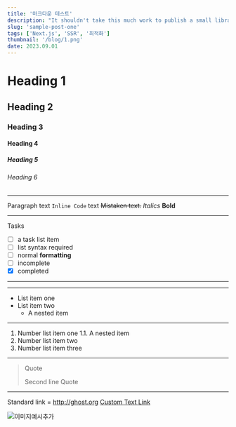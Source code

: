 ```yaml
---
title: '마크다운 테스트'
description: "It shouldn't take this much work to publish a small library"
slug: 'sample-post-one'
tags: ['Next.js', 'SSR', '최적화']
thumbnail: '/blog/1.png'
date: 2023.09.01
---
```


# Heading 1

## Heading 2

### Heading 3

#### Heading 4

##### Heading 5

###### Heading 6

---

Paragraph
text `Inline Code` text
~~Mistaken text.~~
_Italics_
**Bold**

---

Tasks

- [ ] a task list item
- [ ] list syntax required
- [ ] normal **formatting**
- [ ] incomplete
- [x] completed

---

---

- List item one
- List item two
  - A nested item

---

1. Number list item one
   1.1. A nested item
2. Number list item two
3. Number list item three

---

> Quote
>
> Second line Quote

---

Standard link = http://ghost.org
[Custom Text Link](http://ghost.org)

![이미지예시추가](https://mblogthumb-phinf.pstatic.net/MjAxNjEwMjNfMTUz/MDAxNDc3MjI3MTQzODcw.HRb8raTYXi7WUIcvFuXFUIvACB4Cb5fKllFrR3JSLQMg.DCIIkGk7gr_uBIE3ytGgmfVIZuJzvQJ482XOtgJqlWkg.JPEG.retspe/%EC%B0%B8%EC%89%BD%EC%A3%A0.jpg?type=w800)
